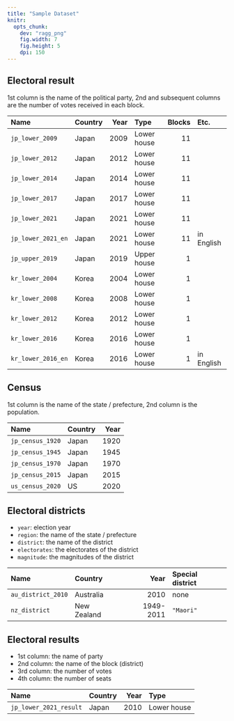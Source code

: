 ```yaml
---
title: "Sample Dataset"
knitr: 
  opts_chunk: 
    dev: "ragg_png"
    fig.width: 7
    fig.height: 5
    dpi: 150
---
```


## Electoral result

1st column is the name of the political party, 2nd and subsequent columns are the number of votes received in each block.

|Name|Country|Year|Type|Blocks|Etc.|
|:---|:---|---:|:---|---:|:---|
|`jp_lower_2009`|Japan|2009|Lower house|11||
|`jp_lower_2012`|Japan|2012|Lower house|11||
|`jp_lower_2014`|Japan|2014|Lower house|11||
|`jp_lower_2017`|Japan|2017|Lower house|11||
|`jp_lower_2021`|Japan|2021|Lower house|11||
|`jp_lower_2021_en`|Japan|2021|Lower house|11|in English|
|`jp_upper_2019`|Japan|2019|Upper house|1||
|`kr_lower_2004`|Korea|2004|Lower house|1||
|`kr_lower_2008`|Korea|2008|Lower house|1||
|`kr_lower_2012`|Korea|2012|Lower house|1||
|`kr_lower_2016`|Korea|2016|Lower house|1||
|`kr_lower_2016_en`|Korea|2016|Lower house|1|in English|

## Census

1st column is the name of the state / prefecture, 2nd column is the population.

|Name|Country|Year|
|:---|:---|---:|
|`jp_census_1920`|Japan|1920|
|`jp_census_1945`|Japan|1945|
|`jp_census_1970`|Japan|1970|
|`jp_census_2015`|Japan|2015|
|`us_census_2020`|US|2020|

## Electoral districts

* `year`: election year
* `region`: the name of the state / prefecture
* `district`: the name of the district
* `electorates`: the electorates of the district
* `magnitude`: the magnitudes of the district

|Name|Country|Year|Special district|
|:---|:---|---:|:---|
|`au_district_2010`|Australia|2010|none|
|`nz_district`|New Zealand|1949-2011|`"Maori"`|

## Electoral results

* 1st column: the name of party
* 2nd column: the name of the block (district)
* 3rd column: the number of votes
* 4th column: the number of seats

|Name|Country|Year|Type|
|:---|:---|---:|:---|
|`jp_lower_2021_result`|Japan|2010|Lower house|
